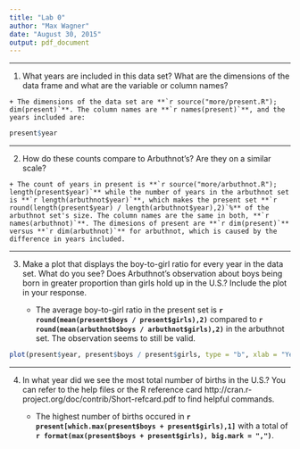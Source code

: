 ```yaml
---
title: "Lab 0"
author: "Max Wagner"
date: "August 30, 2015"
output: pdf_document
---
```


***
1.   What years are included in this data set? What are the dimensions of the data frame and what are the variable or column names?

    + The dimensions of the data set are **`r source("more/present.R"); dim(present)`**. The column names are **`r names(present)`**, and the years included are:
    
```r
present$year
```

***
2.   How do these counts compare to Arbuthnot's? Are they on a similar scale?

    + The count of years in present is **`r source("more/arbuthnot.R"); length(present$year)`** while the number of years in the arbuthnot set is **`r length(arbuthnot$year)`**, which makes the present set **`r round(length(present$year) / length(arbuthnot$year),2)`%** of the arbuthnot set's size. The column names are the same in both, **`r names(arbuthnot)`**. The dimesions of present are **`r dim(present)`** versus **`r dim(arbuthnot)`** for arbuthnot, which is caused by the difference in years included.

***
3. Make a plot that displays the boy-to-girl ratio for every year in the data set. What do you see? Does Arbuthnot's observation about boys being born in greater proportion than girls hold up in the U.S.? Include the plot in your response.

    + The average boy-to-girl ratio in the present set is **`r round(mean(present$boys / present$girls),2)`** compared to **`r round(mean(arbuthnot$boys / arbuthnot$girls),2)`** in the arbuthnot set. The observation seems to still be valid.

```r
plot(present$year, present$boys / present$girls, type = "b", xlab = "Year", ylab = "Boys / Girls", main = "Boy-to-Girl Ratio by Year")
```

***
4. In what year did we see the most total number of births in the U.S.? You can refer to the help files or the R reference card http://cran.r-project.org/doc/contrib/Short-refcard.pdf to find helpful commands.

    + The highest number of births occured in **`r present[which.max(present$boys + present$girls),1]`** with a total of **`r format(max(present$boys + present$girls), big.mark = ",")`**. 
    